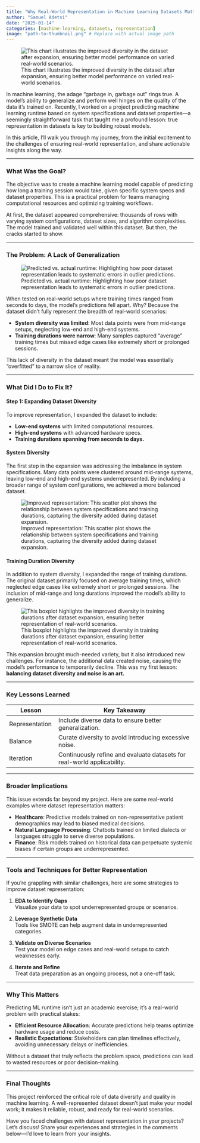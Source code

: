 ```yaml
---
title: "Why Real-World Representation in Machine Learning Datasets Matters"
author: "Samuel Adetsi"
date: "2025-01-14"
categories: [machine-learning, datasets, representation]
image: "path-to-thumbnail.png" # Replace with actual image path
---
```


![This chart illustrates the improved diversity in the dataset after expansion, ensuring better model performance on varied real-world scenarios.](images/expansion.png)

In machine learning, the adage “garbage in, garbage out” rings true. A model’s ability to generalize and perform well hinges on the quality of the data it’s trained on. Recently, I worked on a project predicting machine learning runtime based on system specifications and dataset properties—a seemingly straightforward task that taught me a profound lesson: true representation in datasets is key to building robust models.

In this article, I’ll walk you through my journey, from the initial excitement to the challenges of ensuring real-world representation, and share actionable insights along the way.

---

### What Was the Goal?

The objective was to create a machine learning model capable of predicting how long a training session would take, given specific system specs and dataset properties. This is a practical problem for teams managing computational resources and optimizing training workflows.

At first, the dataset appeared comprehensive: thousands of rows with varying system configurations, dataset sizes, and algorithm complexities. The model trained and validated well within this dataset. But then, the cracks started to show.

---

### The Problem: A Lack of Generalization

![Predicted vs. actual runtime: Highlighting how poor dataset representation leads to systematic errors in outlier predictions.](images/predicted_vs_actual_runtime.png)

When tested on real-world setups where training times ranged from seconds to days, the model’s predictions fell apart. Why? Because the dataset didn’t fully represent the breadth of real-world scenarios:

- **System diversity was limited**: Most data points were from mid-range setups, neglecting low-end and high-end systems.
- **Training durations were narrow**: Many samples captured “average” training times but missed edge cases like extremely short or prolonged sessions.

This lack of diversity in the dataset meant the model was essentially “overfitted” to a narrow slice of reality.

---

### What Did I Do to Fix It?

#### Step 1: Expanding Dataset Diversity

To improve representation, I expanded the dataset to include:

- **Low-end systems** with limited computational resources.
- **High-end systems** with advanced hardware specs.
- **Training durations spanning from seconds to days.**

#### **System Diversity**
The first step in the expansion was addressing the imbalance in system specifications. Many data points were clustered around mid-range systems, leaving low-end and high-end systems underrepresented. By including a broader range of system configurations, we achieved a more balanced dataset.

![Improved representation: This scatter plot shows the relationship between system specifications and training durations, capturing the diversity added during dataset expansion.](images/scatterplot-system-training.png)

#### **Training Duration Diversity**
In addition to system diversity, I expanded the range of training durations. The original dataset primarily focused on average training times, which neglected edge cases like extremely short or prolonged sessions. The inclusion of mid-range and long durations improved the model’s ability to generalize.

![This boxplot highlights the improved diversity in training durations after dataset expansion, ensuring better representation of real-world scenarios.](images/boxplot-training-durations.png)

This expansion brought much-needed variety, but it also introduced new challenges. For instance, the additional data created noise, causing the model’s performance to temporarily decline. This was my first lesson: **balancing dataset diversity and noise is an art.**

---

### Key Lessons Learned

| Lesson           | Key Takeaway                                      |
|------------------|--------------------------------------------------|
| Representation   | Include diverse data to ensure better generalization. |
| Balance          | Curate diversity to avoid introducing excessive noise. |
| Iteration        | Continuously refine and evaluate datasets for real-world applicability. |

---

### Broader Implications


This issue extends far beyond my project. Here are some real-world examples where dataset representation matters:

- **Healthcare**: Predictive models trained on non-representative patient demographics may lead to biased medical decisions.
- **Natural Language Processing**: Chatbots trained on limited dialects or languages struggle to serve diverse populations.
- **Finance**: Risk models trained on historical data can perpetuate systemic biases if certain groups are underrepresented.

---

### Tools and Techniques for Better Representation

If you’re grappling with similar challenges, here are some strategies to improve dataset representation:

1. **EDA to Identify Gaps**  
   Visualize your data to spot underrepresented groups or scenarios.

2. **Leverage Synthetic Data**  
   Tools like SMOTE can help augment data in underrepresented categories.

3. **Validate on Diverse Scenarios**  
   Test your model on edge cases and real-world setups to catch weaknesses early.

4. **Iterate and Refine**  
   Treat data preparation as an ongoing process, not a one-off task.

---

### Why This Matters

Predicting ML runtime isn’t just an academic exercise; it’s a real-world problem with practical stakes:

- **Efficient Resource Allocation**: Accurate predictions help teams optimize hardware usage and reduce costs.
- **Realistic Expectations**: Stakeholders can plan timelines effectively, avoiding unnecessary delays or inefficiencies.

Without a dataset that truly reflects the problem space, predictions can lead to wasted resources or poor decision-making.

---

### Final Thoughts

This project reinforced the critical role of data diversity and quality in machine learning. A well-represented dataset doesn’t just make your model work; it makes it reliable, robust, and ready for real-world scenarios.

Have you faced challenges with dataset representation in your projects? Let’s discuss! Share your experiences and strategies in the comments below—I’d love to learn from your insights.
